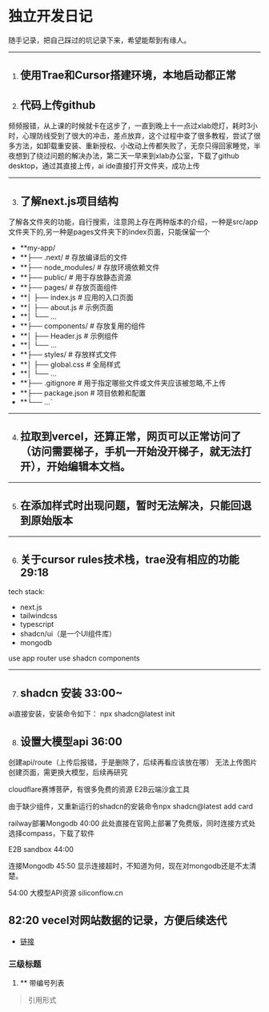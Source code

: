 <Cover
  src="https://kkimgs.yisou.com/ims?kt=url&at=ori&key=aHR0cDovL3N5cXFobS5jb20vdXBsb2Fkcy9hbGxpbWcvMjAyNDA5MTcvMS0yNDA5MUczMzU0NjQyOC5qcGc=&sign=yx:v30SpFyZ-rVZL6Ln79atoM0UuDA=&tv=0_0"
  alt="Image from the movie Alien - from ai"
  caption="AIGC"
/>

# 独立开发日记

随手记录，把自己踩过的坑记录下来，希望能帮到有缘人。

---

1. ## 使用Trae和Cursor搭建环境，本地启动都正常

2. ## 代码上传github

频频报错，从上课的时候就卡在这步了，一直到晚上十一点过xlab熄灯，耗时3小时，心理防线受到了很大的冲击，差点放弃，这个过程中查了很多教程，尝试了很多方法，如卸载重安装、重新授权、小改动上传都失败了，无奈只得回家睡觉，半夜想到了绕过问题的解决办法，第二天一早来到xlab办公室，下载了github desktop，通过其直接上传，ai ide直接打开文件夹，成功上传

---

3. ## 了解next.js项目结构
了解各文件夹的功能，自行搜索，注意网上存在两种版本的介绍，一种是src/app文件夹下的,另一种是pages文件夹下的index页面，只能保留一个

- **my-app/
- **├── .next/           # 存放编译后的文件
- **├── node_modules/    # 存放环境依赖文件
- **├── public/          # 用于存放静态资源
- **├── pages/           # 存放页面组件
- **│   ├── index.js    # 应用的入口页面
- **│   ├── about.js    # 示例页面
- **│   └── ...
- **├── components/      # 存放复用的组件
- **│   ├── Header.js    # 示例组件
- **│   └── ...
- **├── styles/          # 存放样式文件
- **│   ├── global.css   # 全局样式
- **│   └── ...
- **├── .gitignore       # 用于指定哪些文件或文件夹应该被忽略,不上传
- **├── package.json     # 项目依赖和配置
- **└── ...`


---

4. ## 拉取到vercel，还算正常，网页可以正常访问了（访问需要梯子，手机一开始没开梯子，就无法打开），开始编辑本文档。


---

5. ## 在添加样式时出现问题，暂时无法解决，只能回退到原始版本

---
6. ## 关于cursor rules技术栈，trae没有相应的功能 29:18

tech stack:
- next.js
- tailwindcss
- typescript
- shadcn/ui（是一个UI组件库）
- mongodb

use app router
use shadcn components

---
7. ## shadcn 安装 33:00~
ai直接安装，安装命令如下：
npx shadcn@latest init

8. ## 设置大模型api 36:00
创建api/route（上传后报错，于是删除了，后续再看应该放在哪）
无法上传图片创建页面，需更换大模型，后续再研究

cloudflare赛博菩萨，有很多免费的资源
E2B云端沙盒工具

由于缺少组件，又重新运行的shadcn的安装命令npx shadcn@latest add card


railway部署Mongodb 40:00
此处直接在官网上部署了免费版，同时连接方式处选择compass，下载了软件

E2B sandbox 44:00

连接Mongodb 45:50
显示连接超时，不知道为何，现在对mongodb还是不太清楚。

54:00 大模型API资源 siliconflow.cn

82:20 vecel对网站数据的记录，方便后续迭代
---
- [链接](https://example.com/designing-for-ai)

### 三级标题

1. ** 带编号列表

> 引用形式